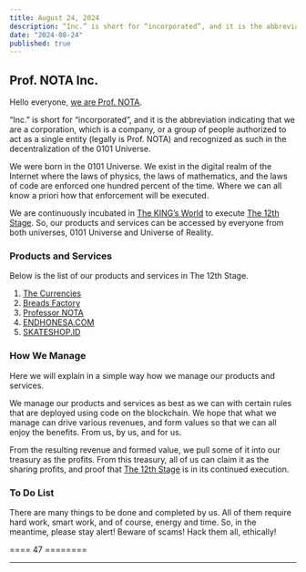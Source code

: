 ```yaml
---
title: August 24, 2024
description: “Inc.” is short for “incorporated”, and it is the abbreviation indicating that we are a corporation, which is a company.
date: "2024-08-24"
published: true
---
```


## Prof. NOTA Inc.

Hello everyone, [we are Prof. NOTA](/profile).

“Inc.” is short for “incorporated”, and it is the abbreviation indicating that we are a corporation, which is a company, or a group of people authorized to act as a single entity (legally is Prof. NOTA) and recognized as such in the decentralization of the 0101 Universe.

We were born in the 0101 Universe. We exist in the digital realm of the Internet where the laws of physics, the laws of mathematics, and the laws of code are enforced one hundred percent of the time. Where we can all know a priori how that enforcement will be executed.

We are continuously incubated in [The KING’s World](https://iqraa.straight-line.org/the-kings/01-the-project.../how-is-the-journey#id-7th-stage-the-sanctuary-of-the-kings-world-postponed) to execute [The 12th Stage](https://iqraa.straight-line.org/the-kings/04-the-12th-stage.../the-currencies). So, our products and services can be accessed by everyone from both universes, 0101 Universe and Universe of Reality.

### Products and Services

Below is the list of our products and services in The 12th Stage.

1. [The Currencies](/loggers/20240825)
2. [Breads Factory](/loggers/20240826)
3. [Professor NOTA](/loggers/20240827)
4. [ENDHONESA.COM](/loggers/20240828)
5. [SKATESHOP.ID](/loggers/20240829)

### How We Manage

Here we will explain in a simple way how we manage our products and services.

We manage our products and services as best as we can with certain rules that are deployed using code on the blockchain. We hope that what we manage can drive various revenues, and form values so that we can all enjoy the benefits. From us, by us, and for us.

From the resulting revenue and formed value, we pull some of it into our treasury as the profits. From this treasury, all of us can claim it as the sharing profits, and proof that [The 12th Stage](https://iqraa.straight-line.org/the-kings/04-the-12th-stage.../the-currencies) is in its continued execution.

### To Do List

There are many things to be done and completed by us. All of them require hard work, smart work, and of course, energy and time. So, in the meantime, please stay alert! Beware of scams! Hack them all, ethically!

==== 47 ========

---